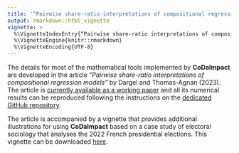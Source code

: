 ```yaml
---
title: '“Pairwise share-ratio interpretations of compositional regression models”'
output: rmarkdown::html_vignette
vignette: >
  %\VignetteIndexEntry{“Pairwise share-ratio interpretations of compositional regression models”}
  %\VignetteEngine{knitr::rmarkdown}
  %\VignetteEncoding{UTF-8}
---
```


The details for most of the mathematical tools implemented by **CoDaImpact** are developed in the article "*Pairwise share-ratio interpretations of compositional regression models"* by Dargel and Thomas-Agnan (2023).
The article is [currently available as a working paper](https://www.tse-fr.eu/sites/default/files/TSE/documents/doc/wp/2023/wp_tse_1456.pdf) and all its numerical results can be reproduced following the instructions on the [dedicated GitHub repository](https://github.com/LukeCe/paper_Share_Ratio).

The article is accompanied by a vignette that provides additional illustrations for using **CoDaImpact** based on a case study of electoral sociology that analyses the 2022 French presidential elections.
This vignette can be downloaded [here](https://htmlpreview.github.io/?https://github.com/LukeCe/paper_Share_Ratio/blob/master/notebooks/Modeling%20the%20French%20presidential%20elections%20of%202022%20with%20CoDa%20tools.html).
